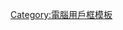 {{Userbox
  |id=[[File:ThinkPad Logo.svg|100px]]
  |id-c=#2B2B2B
  |info=<div class="center">思行合一，[[ThinkPad|'''<span style="color:white;">黑色智慧</span>''']]</div>
  |info-c=#2B2B2B
  |info-s=10
  |info-fc=white
  |id-fc=white
  |border-c=#cc0000
  |usercategory = ThinkPad 使用者
  |nocat = {{{nocat|}}}
}}<noinclude>[[Category:電腦用戶框模板]]</noinclude>